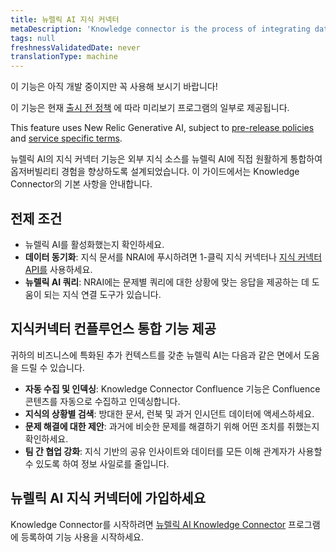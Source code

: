 ```yaml
---
title: 뉴렐릭 AI 지식 커넥터
metaDescription: 'Knowledge connector is the process of integrating data from various sources to create a unified view of information. This unified view can be used to improve decision-making, automate processes, and enhance customer experiences.'
tags: null
freshnessValidatedDate: never
translationType: machine
---
```


<Callout title="시사">
  이 기능은 아직 개발 중이지만 꼭 사용해 보시기 바랍니다!

  이 기능은 현재 [출시 전 정책](/docs/licenses/license-information/referenced-policies/new-relic-pre-release-policy) 에 따라 미리보기 프로그램의 일부로 제공됩니다.

  This feature uses New Relic Generative AI, subject to [pre-release policies](/docs/licenses/license-information/referenced-policies/new-relic-pre-release-policy) and [service specific terms](https://newrelic.com/termsandconditions/service-specific).
</Callout>

뉴렐릭 AI의 지식 커넥터 기능은 외부 지식 소스를 뉴렐릭 AI에 직접 원활하게 통합하여 옵저버빌리티 경험을 향상하도록 설계되었습니다. 이 가이드에서는 Knowledge Connector의 기본 사항을 안내합니다.

## 전제 조건

* 뉴렐릭 AI를 활성화했는지 확인하세요.
* **데이터 동기화**: 지식 문서를 NRAI에 푸시하려면 1-클릭 지식 커넥터나 [지식 커넥터 API를](/docs/apis/nerdgraph/examples/nerdgraph-rag) 사용하세요.
* **뉴렐릭 AI 쿼리**: NRAI에는 문제별 쿼리에 대한 상황에 맞는 응답을 제공하는 데 도움이 되는 지식 연결 도구가 있습니다.

## 지식커넥터 컨플루언스 통합 기능 제공

귀하의 비즈니스에 특화된 추가 컨텍스트를 갖춘 뉴렐릭 AI는 다음과 같은 면에서 도움을 드릴 수 있습니다.

* **자동 수집 및 인덱싱**: Knowledge Connector Confluence 기능은 Confluence 콘텐츠를 자동으로 수집하고 인덱싱합니다.
* **지식의 상황별 검색**: 방대한 문서, 런북 및 과거 인시던트 데이터에 액세스하세요.
* **문제 해결에 대한 제안**: 과거에 비슷한 문제를 해결하기 위해 어떤 조치를 취했는지 확인하세요.
* **팀 간 협업 강화**: 지식 기반의 공유 인사이트와 데이터를 모든 이해 관계자가 사용할 수 있도록 하여 정보 사일로를 줄입니다.

## 뉴렐릭 AI 지식 커넥터에 가입하세요

Knowledge Connector를 시작하려면 [뉴렐릭 AI Knowledge Connector](https://docs.google.com/forms/d/e/1FAIpQLScLXUDRmg9_T0XlJy0ddiXog6J3SRI_kJY6G3LlvTdAyjyc9Q/viewform?usp=sharing) 프로그램에 등록하여 기능 사용을 시작하세요.